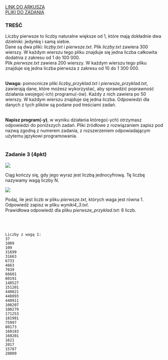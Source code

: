 
<div className="box_link"><a className="link  link_materials" target="_blank" href="https://arkusze.pl/maturalne/informatyka-2019-czerwiec-matura-rozszerzona-2.pdf">LINK DO ARKUSZA</a>
<br/>
<a className="link  link_materials" href="https://arkusze.pl/maturalne/informatyka-2019-czerwiec-matura-rozszerzona-zalaczniki.zip"> PLIKI DO ZADANIA</a>

<br/>
</div>

### TREŚĆ
Liczby pierwsze to liczby naturalne większe od 1, które mają dokładnie dwa dzielniki: jedynkę
i samą siebie.<br/>
Dane są dwa pliki: <i>liczby.txt</i> i <i>pierwsze.txt</i>. Plik <i>liczby.txt</i> zawiera 300
wierszy. W każdym wierszu tego pliku znajduje się jedna liczba całkowita dodatnia z zakresu
od 1 do 100 000.<br/>
Plik <i>pierwsze.txt</i> zawiera 200 wierszy. W każdym wierszu tego pliku znajduje się jedna
liczba pierwsza z zakresu od 10 do 1 300 000.<br/><br/>

<b>Uwaga:</b> pomocnicze pliki <i>liczby_przyklad.txt</i> i <i>pierwsze_przyklad.txt</i>,
zawierają dane, które możesz wykorzystać, aby sprawdzić poprawność działania swojego(-ich)
programu(-ów). Każdy z nich zawiera po 50 wierszy. W każdym wierszu znajduje się jedna
liczba. Odpowiedzi dla danych z tych plików są podane pod treściami zadań.<br/><br/>

<b>Napisz program(-y)</b>, w wyniku działania którego(-ych) otrzymasz odpowiedzi do poniższych
zadań. Pliki źródłowe z rozwiązaniem zapisz pod nazwą zgodną z numerem zadania,
z rozszerzeniem odpowiadającym użytemu językowi programowania. 
<br/><br/>

### Zadanie 3 (4pkt)

![](https://i.imgur.com/oS7G5jt.png)

Ciąg kończy się, gdy jego wyraz jest liczbą jednocyfrową. Tę liczbę nazywamy wagą liczby
N.

![](https://i.imgur.com/XmDTBWI.png)

Podaj, ile jest liczb w pliku <i>pierwsze.txt</i>, których waga jest równa 1. Odpowiedź zapisz
w pliku <i>wyniki4_3.txt</i>.<br/>
Prawidłowa odpowiedź dla pliku <i>pierwsze_przyklad.txt</i>: 6 liczb. 


<br/><br/>

<Dropdown title="ODPOWIEDŹ">

```
Liczby z wagą 1:
37
1009
109
31699
31663
6733
4663
7039
66601
80191
140527
151201
440821
440893
440911
100207
100279
171253
181981
75997
80173
160183
160201
1621
2017
15787
20809 
```
</Dropdown>

<Dropdown title="PRZYKŁADOWE ROZWIĄZANIE CAŁEGO ZADANIA">

</Dropdown>



